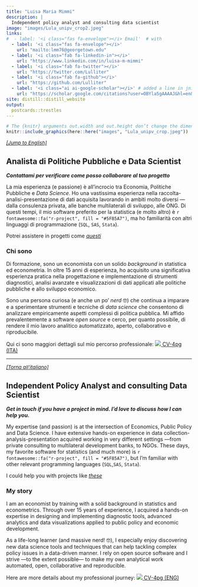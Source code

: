 ```yaml
---
title: "Luisa Maria Mimmi"
description: |
  Independent policy analyst and consulting data scientist
image: "images/Lula_unipv_crop2.jpeg"
links:
#  - label: '<i class="fas fa-envelope"></i> Email'  # with
  - label: '<i class="fas fa-envelope"></i>'
    url: "mailto:lmm76@georgetown.edu"
  - label: '<i class="fab fa-linkedin-in"></i>'
    url: "https://www.linkedin.com/in/luisa-m-mimmi"  
  - label: '<i class="fab fa-twitter"></i>'
    url: "https://twitter.com/Lulliter"
  - label: '<i class="fab fa-github"></i>'
    url: "https://github.com/Lulliter"
  - label: '<i class="ai ai-google-scholar"></i>' # added a line in jnitta.css for Academicons
    url: "https://scholar.google.com/citations?user=OBYla5gAAAAJ&hl=en&oi=ao"  
site: distill::distill_website    
output: 
  postcards::trestles
---
```


```r
# The {knitr} arguments out.width and out.height don’t change the dimensions of the png created. Instead, they control the size of the HTML container on the web-page.
knitr::include_graphics(here::here("images", "Lula_unipv_crop.jpeg"))
```

```{=html}
<!-- DA https://github.com/apalbright/thelittledataset/blob/master/content/_index.Rmarkdown
NO perche si allarga !?!?! -->
```
<!-- <img src="./images/Lula_unipv_crop.jpeg" style="float: right; margin-right: 1px; margin-top: 1px" alt="" width="46%" height="46%" /> -->

```{=html}
<!-- DA https://stackoverflow.com/questions/255170/markdown-and-image-alignment
NO perche non funziona !?!?! -->
```
<!-- ![image alt <](./images/Lula_unipv_crop.jpeg) -->


<p style="font-size:10pt">
[*[Jump to English]*](#en)
</p>


## Analista di Politiche Pubbliche e Data Scientist {#it}

***Contattami per verificare come posso collaborare al tuo progetto***

La mia esperienza (e passione) è all'incrocio tra Economia, Politiche Pubbliche e _Data Science_. Ho una vastissima esperienza nella raccolta-analisi-presentazione di dati acquisita lavorando in ambiti molto diversi ---dalla consulenza privata, alle banche multilaterali di sviluppo, alle ONG. Di questi tempi, il mio software preferito per la statistica (e molto altro) è `r fontawesome::fa("r-project", fill = "#5F85A7")`, ma ho familiarità con altri linguaggi di programmazione (`SQL`, `SAS`, `Stata`).

Potrei assistere in progetti come [*questi*](http://luisamimmi.org/Consulting_ITA.html)

### Chi sono

Di formazione, sono un economista con un solido _background_ in statistica ed econometria. In oltre 15 anni di esperienza, ho acquisito una significativa esperienza pratica nella progettazione e implementazione di strumenti diagnostici, analisi avanzate e visualizzazioni di dati applicati alle politiche pubbliche e allo sviluppo economico.

Sono una persona curiosa (e anche un po' _nerd_ 🤓) che continua a imparare e a sperimentare strumenti e tecniche di _data science_ che consentono di analizzare empiricamente aspetti complessi di politica pubblica. Mi affido prevalentemente a software _open source_ e cerco, per quanto possibile, di rendere il mio lavoro analitico automatizzato, aperto, collaborativo e riproducibile.

Qui ci sono maggiori dettagli sul mio percorso professionale: <a href="https://raw.githubusercontent.com/Lulliter/cv/master/02_CV_Rmarkdown_ITA/Luisa-M-Mimmi_CV_ITA.pdf"> <img src="images/it.png"/> CV-4pg (ITA) </a>


------------------------------------------------------------------------
<p style="font-size:10pt">
[*[Torna all'italiano]*](#it)
</p>

## Independent Policy Analyst and consulting Data Scientist {#en}

***Get in touch if you have a project in mind. I'd love to discuss how I can help you.***

My expertise (and passion) is at the intersection of Economics, Public Policy and Data Science. I have extensive hands-on experience in data collection-analysis-presentation acquired working in very different settings ---from private consulting to multilateral development banks, to NGOs. These days, my favorite software for statistics (and much more) is `r fontawesome::fa("r-project", fill = "#5F85A7")`, but I'm familiar with other relevant programming languages (`SQL`,`SAS`, `Stata`).

I could help you with projects like [*these*](http://luisamimmi.org/Consulting_ENG.html)

### My story

I am an economist by training with a solid background in statistics and econometrics. Through over 15 years of experience, I acquired a hands-on expertise in designing and implementing diagnostic tools, advanced analytics and data visualizations applied to public policy and economic development.

As a life-long learner (and massive nerd! 🤓), I especially enjoy discovering new data science tools and techniques that can help tackling complex policy issues in a data-driven manner. I rely on open source software and I strive ---to the extent possible--- to make my own analytical work automated, open, collaborative and reproducible.

Here are more details about my professional journey: <a href="https://raw.githubusercontent.com/Lulliter/cv/master/01_CV_Rmarkdown/Luisa-M-Mimmi_CV.pdf"> <img src="images/gb.png"/> CV-4pg (ENG) </a> 
<!-- <a href="https://raw.githubusercontent.com/Lulliter/cv/master/03_CV_vitae/twentysecondsRES.pdf"> -->
<!--   <img src="images/icons8-great-britain-40.png" alt=""> Résumé-1pg (ENG)  -->
<!-- </a> -->

